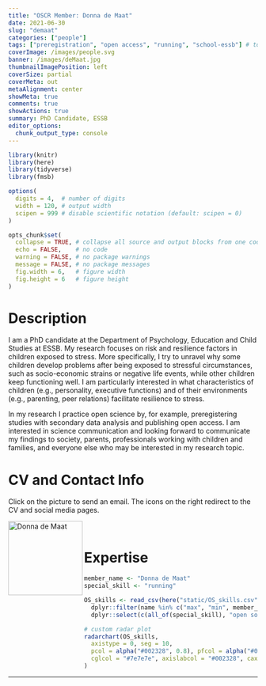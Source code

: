 ```yaml
---
title: "OSCR Member: Donna de Maat"
date: 2021-06-30
slug: "demaat"
categories: ["people"]
tags: ["preregistration", "open access", "running", "school-essb"] # top 3 categories + unique + school
coverImage: /images/people.svg
banner: /images/deMaat.jpg
thumbnailImagePosition: left
coverSize: partial
coverMeta: out
metaAlignment: center
showMeta: true
comments: true
showActions: true
summary: PhD Candidate, ESSB
editor_options: 
  chunk_output_type: console
---
```


```r

library(knitr)
library(here)
library(tidyverse)
library(fmsb)

options(
  digits = 4,  # number of digits
  width = 120, # output width
  scipen = 999 # disable scientific notation (default: scipen = 0)
)

opts_chunk$set(
  collapse = TRUE, # collapse all source and output blocks from one code chunk into a single block
  echo = FALSE,    # no code
  warning = FALSE, # no package warnings
  message = FALSE, # no package messages
  fig.width = 6,   # figure width
  fig.height = 6   # figure height
)

```

# Description

I am a PhD candidate at the Department of Psychology, Education and Child Studies at ESSB. My research focuses on risk and resilience factors in children exposed to stress. More specifically, I try to unravel why some children develop problems after being exposed to stressful circumstances, such as socio-economic strains or negative life events, while other children keep functioning well. I am particularly interested in what characteristics of children (e.g., personality, executive functions) and of their environments (e.g., parenting, peer relations) facilitate resilience to stress.

In my research I practice open science by, for example, preregistering studies with secondary data analysis and publishing open access. I am interested in science communication and looking forward to communicate my findings to society, parents, professionals working with children and families, and everyone else who may be interested in my research topic.

# CV and Contact Info

Click on the picture to send an email. The icons on the right redirect to the CV and social media pages.

<!-- EMAIL -->
<p>
  <a href="mailto:demaat@essb.eur.nl">
  <img border="0" alt="Donna de Maat" src="/images/deMaat.jpg" width="150" height="150" align="left">
  </a>
</p>

<!-- CV -->
<p align="center">
  <a href="https://drive.google.com/file/d/1sm3lQdllIjpoBXsohxTqkdmCrAYJahQq/view?usp=sharing" class="fa fa-file fa-2x" style="color:#00B969;">
  </a>
</p>

<!-- RESEARCHGATE -->
<p align="center">
  <a href="https://www.researchgate.net/profile/Donna-De-Maat-2" class="ai ai-researchgate fa-2x" style="color:#000000;">
  </a>
</p>

<!-- LINKEDIN -->
<p align="center">
  <a href="https://www.linkedin.com/in/donnademaat/" class="fa fa-linkedin fa-2x" style="color:#000000;">
  </a>
</p>

<BR>

# Expertise

```r

member_name <- "Donna de Maat"
special_skill <- "running"

OS_skills <- read_csv(here("static/OS_skills.csv")) %>%
  dplyr::filter(name %in% c("max", "min", member_name)) %>%
  dplyr::select(c(all_of(special_skill), "open source software", "open access", "reproducible analysis", "data management", "data sharing", "preregistration"))

# custom radar plot
radarchart(OS_skills,
  axistype = 0, seg = 10,
  pcol = alpha("#002328", 0.8), pfcol = alpha("#00B969", 0.6), plwd = 4, centerzero = TRUE, # polygon
  cglcol = "#7e7e7e", axislabcol = "#002328", caxislabels = seq(0, 10, 2), cglwd = 0.8 # grid
)

```

***



